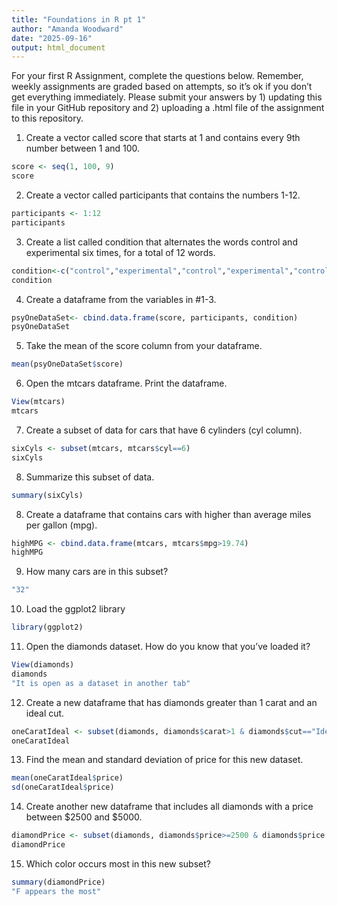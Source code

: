 ```yaml
---
title: "Foundations in R pt 1"
author: "Amanda Woodward"
date: "2025-09-16"
output: html_document
---
```

For your first R Assignment, complete the questions below. Remember, weekly assignments are graded based on attempts, so it's ok if you don't get everything immediately. Please submit your answers by 1) updating this file in your GitHub repository and 2) uploading a .html file of the assignment to this repository. 

1. Create a vector called score that starts at 1 and contains every 9th number between 1 and 100. 

```r
score <- seq(1, 100, 9)
score
```

2. Create a vector called participants that contains the numbers 1-12.

```r
participants <- 1:12
participants
```

3. Create a list called condition that alternates the words control and experimental six times, for a total of 12 words.

```r
condition<-c("control","experimental","control","experimental","control","experimental", "control","experimental","control","experimental","control","experimental")
condition
```

4. Create a dataframe from the variables in #1-3. 

```r
psyOneDataSet<- cbind.data.frame(score, participants, condition)
psyOneDataSet
```

5. Take the mean of the score column from your dataframe.

```r
mean(psyOneDataSet$score)
```


6. Open the mtcars dataframe. Print the dataframe. 

```r
View(mtcars)
mtcars
```

7. Create a subset of data for cars that have 6 cylinders (cyl column).

```r
sixCyls <- subset(mtcars, mtcars$cyl==6)
sixCyls
```

8. Summarize this subset of data. 

```r
summary(sixCyls)
```

8. Create a dataframe that contains cars with higher than average miles per gallon (mpg).

```r
highMPG <- cbind.data.frame(mtcars, mtcars$mpg>19.74)
highMPG
```

9. How many cars are in this subset? 

```r
"32"
```


10. Load the ggplot2 library

```r
library(ggplot2)
```

11. Open the diamonds dataset. How do you know that you've loaded it?

```r
View(diamonds)
diamonds
"It is open as a dataset in another tab"
```

12. Create a new dataframe that has diamonds greater than 1 carat and an ideal cut. 

```r
oneCaratIdeal <- subset(diamonds, diamonds$carat>1 & diamonds$cut=="Ideal")
oneCaratIdeal
```

13. Find the mean and standard deviation of price for this new dataset. 

```r
mean(oneCaratIdeal$price)
sd(oneCaratIdeal$price)
```

14. Create another new dataframe that includes all diamonds with a price between $2500 and $5000. 

```r
diamondPrice <- subset(diamonds, diamonds$price>=2500 & diamonds$price <=5000)
diamondPrice
```

15. Which color occurs most in this new subset? 

```r
summary(diamondPrice)
"F appears the most"
```

